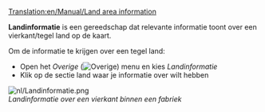 [[Translation:en/Manual/Land area information]]

'''Landinformatie''' is een gereedschap dat relevante informatie toont over een vierkant/tegel land op de kaart.

Om de informatie te krijgen over een tegel land:

*Open het ''Overige'' ([[File:en/Other button.png|Overige]]) menu en kies ''Landinformatie''
*Klik op de sectie land waar je informatie over wilt hebben

[[File:nl/Landinformatie.png]]<br>
''Landinformatie over een vierkant binnen een fabriek''